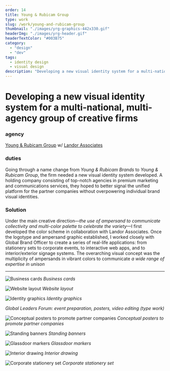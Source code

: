 ```yaml
---
order: 14
title: Young & Rubicam Group
type: work
slug: /work/young-and-rubicam-group
thumbnail: "./images/yrg-graphics-442x330.gif"
headerImg: "./images/yrg-header.gif"
headerTextColor: "#003B75"
category:
  - "design"
  - "dev"
tags:
  - identity design
  - visual design
description: "Developing a new visual identity system for a multi-national, multi-agency group of creative firms"
---
```



# Developing a new visual identity system for a multi-national, multi-agency group of creative firms

<section class="portfolioDetail">

### agency

[Young & Rubicam Group](http://yrgrp.com) w/ [Landor Associates](https://landor.com)

</section>

<section class="portfolioDetail">

### duties

Going through a name change from _Young &amp; Rubicam Brands_ to _Young &amp; Rubicam Group_, the firm needed a new visual identity system developed. A holding company consisting of top-notch agencies in premium marketing and communications services, they hoped to better signal the unified platform for the partner companies without overpowering individual brand visual identities.

</section>

<section class="portfolioDetail">

### Solution

Under the main creative direction&mdash;_the use of ampersand to communicate collectivity and multi-color palette to celebrate the variety_&mdash;I first developed the color scheme in collaboration with Landor Associates. Once the logotype and ampersand graphic established, I worked closely with Global Brand Officer to create a series of real-life applications: from stationery sets to corporate events, to interactive web apps, and to interior/exterior signage systems. The overarching visual concept was the multiplicity of ampersands in vibrant colors to communicate _a wide range of expertise in unison_

</section>

---

![Business cards](./images/yrg-business-card.jpg)
_Business cards_

![Website layout](./images/yrg-website.jpg)
_Website layout_

![Identity graphics](./images/yrg-graphics.png)
_Identity graphics_

<EmbedVideo
  aspectRatioPadding="56.34%"
  videoChannel="vimeo"
  videoId="43983326"
/>

_Global Leaders Forum: event preparation, posters, video editing (type work)_

![Conceptual posters to promote partner companies](./images/yrg-posters.jpg)
_Conceptual posters to promote partner companies_

![Standing banners](./images/yrg-banners.jpg)
_Standing banners_

![Glassdoor markers](./images/yrg_glass_marker_r1_1.jpg)
_Glassdoor markers_

![Interior drawing](./images/yrg-glassdoor-drawing.png)
_Interior drawing_

![Corporate stationery set](./images/yrg-stationery.jpg)
_Corporate stationery set_

